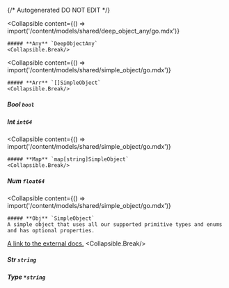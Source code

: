 {/* Autogenerated DO NOT EDIT  */}

<Collapsible
    content={() => import('/content/models/shared/deep_object_any/go.mdx')}
>
    ##### **Any** `DeepObjectAny`
    <Collapsible.Break/>
</Collapsible>

<Collapsible
    content={() => import('/content/models/shared/simple_object/go.mdx')}
>
    ##### **Arr** `[]SimpleObject`
    <Collapsible.Break/>
</Collapsible>

##### **Bool** `bool`

##### **Int** `int64`

<Collapsible
    content={() => import('/content/models/shared/simple_object/go.mdx')}
>
    ##### **Map** `map[string]SimpleObject`
    <Collapsible.Break/>
</Collapsible>

##### **Num** `float64`

<Collapsible
    content={() => import('/content/models/shared/simple_object/go.mdx')}
>
    ##### **Obj** `SimpleObject`
    A simple object that uses all our supported primitive types and enums and has optional properties.

[A link to the external docs.](https://docs.speakeasyapi.dev)
    <Collapsible.Break/>
</Collapsible>

##### **Str** `string`

##### **Type** `*string`

